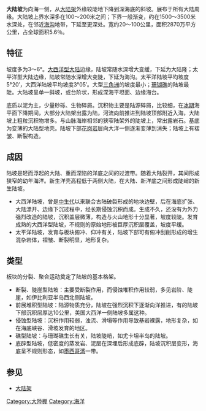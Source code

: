 
'''大陆坡'''为向海一侧，从[[大陆架|大陆架]]外缘较陡地下降到深海底的斜坡。展布于所有大陆周缘。大陆坡上界水深多在100～200米之间；下界一般渐变，约在1500～3500米水深处，在邻近[[海沟|海沟]]地带，下延至更深处。宽约20～100公里，面积2870万平方公里，占全球面积5.6％。

==特征==
坡度多为3～6°。[[大西洋大陆|大西洋型大陆]]边缘，陆坡常随水深增大变缓，下延为大陆隆；太平洋型大陆边缘，陆坡常随水深增大变陡，下延为海沟。太平洋陆坡平均坡度5°20′，大西洋陆坡平均坡度3°05′。大型[[三角洲|三角洲]]的坡度最小；[[珊瑚礁|珊瑚礁]]的陆坡最陡。大陆坡呈单一斜坡，或台阶状，形成深海平坦面、边缘海台。

底质以泥为主，少量砂砾、生物碎屑。沉积物主要是陆源碎屑，比较细，在[[冰期|冰期]]海平面下降期间，大部分大陆架出露为陆，河流向前推进到陆坡顶部附近入海，大陆坡上粗粒沉积物增多。与山脉海岸相邻的狭窄陆架外的陡坡上，常出露岩石。基底为变薄的大陆型地壳。陆坡下部[[花岗岩|花岗岩]]层向大洋一侧逐渐变薄到消失；陆坡上有褶皱、断裂构造。

==成因==
陆坡是轻而浮起的大陆、重而深陷的洋底之间的过渡带。随着大陆裂开，其间形成狭窄的幼年海洋。新生洋壳高程低于两侧大陆，在大陆、新洋底之间形成陡峭的新生陆坡。
*大西洋陆坡，曾是[[中生代|中生代]]以来联合古陆破裂形成的地块边壁，后在海底扩张、大陆漂开、边缘下沉过程中，经长期侵蚀沉积而成。生成不久，还没有为外力强烈改造的陆坡，沉积盖层微薄，构造与火山地形十分显著，坡度较陡。发育成熟的大西洋型陆坡，不规则的原始地形被巨厚沉积层覆盖，坡度平缓。
*太平洋陆坡，发育与板块俯冲、仰冲有关，陆坡下部可有俯冲刮削形成的增生混杂岩体，褶皱、断裂明显，地形复杂。

==类型==
板块的分裂、聚合运动奠定了陆坡的基本格架。
*断裂、陡崖型陆坡：主要受断裂作用，而侵蚀堆积作用较弱，多见岩阶、陡崖，如伊比利亚半岛西北侧陆坡。
*前展堆积型陆坡：陆源物质充分，陆坡在强烈沉积下逐渐向洋推进，有的陆坡下部沉积层厚达10公里，美国大西洋一侧陆坡多属这种。
*侵蚀型陆坡：沉积作用较弱，浊流、滑塌等作用导致基岩裸露，地形复杂，如在海底峡谷、滑坡发育的地区。
*礁型陆坡：与珊瑚礁生长有关，陆坡陡峭，如尤卡坦半岛的陆坡。
*底辟型陆坡，低密度的蒸发岩、泥层在深埋后形成底辟，陆坡沉积层变形，海底呈不规则形态，如[[墨西哥湾|墨西哥湾]]一带。

==参见==
*[[大陆架|大陆架]]

{{沿海地区地理}}

[[Category:大陸棚|Category:大陸棚]]
[[Category:海洋|Category:海洋]]